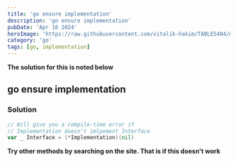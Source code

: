 ```yaml
---
title: 'go ensure implementation'
description: 'go ensure implementation'
pubDate: 'Apr 16 2024'
heroImage: 'https://raw.githubusercontent.com/vitalik-hakim/TABLES404/main/error_b/go.png'
category: 'go'
tags: [go, implementation]
---
```


**The solution for this is noted below**

## go ensure implementation

### Solution

```go
// Will give you a compile-time error if
// Implementation doesn't imlpement Interface
var _ Interface = (*Implementation)(nil)
```

**Try other methods by searching on the site. That is if this doesn't work**
